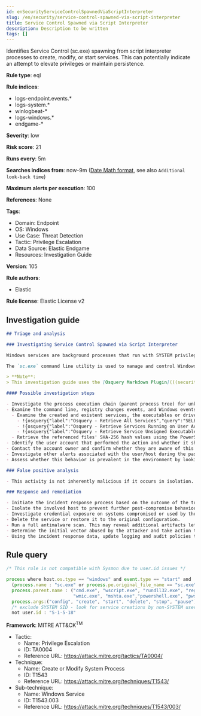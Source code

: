 ```yaml
---
id: enSecurityServiceControlSpawnedViaScriptInterpreter
slug: /en/security/service-control-spawned-via-script-interpreter
title: Service Control Spawned via Script Interpreter
description: Description to be written
tags: []
---
```


<div id="service-control-spawned-via-script-interpreter"></div>

Identifies Service Control (sc.exe) spawning from script interpreter processes to create, modify, or start services. This can potentially indicate an attempt to elevate privileges or maintain persistence.

**Rule type**: eql

**Rule indices**:

* logs-endpoint.events.*
* logs-system.*
* winlogbeat-*
* logs-windows.*
* endgame-*

**Severity**: low

**Risk score**: 21

**Runs every**: 5m

**Searches indices from**: now-9m ([Date Math format](((ref))/common-options.html#date-math), see also <DocLink id="enSecurityRulesUiCreate" section="set-the-rules-schedule">`Additional look-back time`</DocLink>)

**Maximum alerts per execution**: 100

**References**: None

**Tags**:

* Domain: Endpoint
* OS: Windows
* Use Case: Threat Detection
* Tactic: Privilege Escalation
* Data Source: Elastic Endgame
* Resources: Investigation Guide

**Version**: 105

**Rule authors**:

* Elastic

**Rule license**: Elastic License v2

## Investigation guide

```markdown
## Triage and analysis

### Investigating Service Control Spawned via Script Interpreter

Windows services are background processes that run with SYSTEM privileges and provide specific functionality or support to other applications and system components.

The `sc.exe` command line utility is used to manage and control Windows services on a local or remote computer. Attackers may use `sc.exe` to create, modify, and start services to elevate their privileges from administrator to SYSTEM.

> **Note**:
> This investigation guide uses the [Osquery Markdown Plugin](((security-guide))/invest-guide-run-osquery.html) introduced in Elastic Stack version 8.5.0. Older Elastic Stack versions will display unrendered Markdown in this guide.

#### Possible investigation steps

- Investigate the process execution chain (parent process tree) for unknown processes. Examine their executable files for prevalence, whether they are located in expected locations, and if they are signed with valid digital signatures.
- Examine the command line, registry changes events, and Windows events related to service activities (for example, 4697 and/or 7045) for suspicious characteristics.
  - Examine the created and existent services, the executables or drivers referenced, and command line arguments for suspicious entries.
    - !{osquery{"label":"Osquery - Retrieve All Services","query":"SELECT description, display_name, name, path, pid, service_type, start_type, status, user_account FROM services"}}
    - !{osquery{"label":"Osquery - Retrieve Services Running on User Accounts","query":"SELECT description, display_name, name, path, pid, service_type, start_type, status, user_account FROM services WHERE\nNOT (user_account LIKE '%LocalSystem' OR user_account LIKE '%LocalService' OR user_account LIKE '%NetworkService' OR\nuser_account == null)\n"}}
    - !{osquery{"label":"Osquery - Retrieve Service Unsigned Executables with Virustotal Link","query":"SELECT concat('https://www.virustotal.com/gui/file/', sha1) AS VtLink, name, description, start_type, status, pid,\nservices.path FROM services JOIN authenticode ON services.path = authenticode.path OR services.module_path =\nauthenticode.path JOIN hash ON services.path = hash.path WHERE authenticode.result != 'trusted'\n"}}
  - Retrieve the referenced files' SHA-256 hash values using the PowerShell `Get-FileHash` cmdlet and search for the existence and reputation of the hashes in resources like VirusTotal, Hybrid-Analysis, CISCO Talos, Any.run, etc.
- Identify the user account that performed the action and whether it should perform this kind of action.
- Contact the account owner and confirm whether they are aware of this activity.
- Investigate other alerts associated with the user/host during the past 48 hours.
- Assess whether this behavior is prevalent in the environment by looking for similar occurrences across hosts.

### False positive analysis

- This activity is not inherently malicious if it occurs in isolation. As long as the analyst did not identify suspicious activity related to the user, host, and service, such alerts can be dismissed.

### Response and remediation

- Initiate the incident response process based on the outcome of the triage.
- Isolate the involved host to prevent further post-compromise behavior.
- Investigate credential exposure on systems compromised or used by the attacker to ensure all compromised accounts are identified. Reset passwords for these accounts and other potentially compromised credentials, such as email, business systems, and web services.
- Delete the service or restore it to the original configuration.
- Run a full antimalware scan. This may reveal additional artifacts left in the system, persistence mechanisms, and malware components.
- Determine the initial vector abused by the attacker and take action to prevent reinfection through the same vector.
- Using the incident response data, update logging and audit policies to improve the mean time to detect (MTTD) and the mean time to respond (MTTR).

```

## Rule query

```js
/* This rule is not compatible with Sysmon due to user.id issues */

process where host.os.type == "windows" and event.type == "start" and
  (process.name : "sc.exe" or process.pe.original_file_name == "sc.exe") and
  process.parent.name : ("cmd.exe", "wscript.exe", "rundll32.exe", "regsvr32.exe",
                         "wmic.exe", "mshta.exe","powershell.exe", "pwsh.exe") and
  process.args:("config", "create", "start", "delete", "stop", "pause") and
  /* exclude SYSTEM SID - look for service creations by non-SYSTEM user */
  not user.id : "S-1-5-18"

```

**Framework**: MITRE ATT&CK<sup>TM</sup>

* Tactic:
    * Name: Privilege Escalation
    * ID: TA0004
    * Reference URL: https://attack.mitre.org/tactics/TA0004/
* Technique:
    * Name: Create or Modify System Process
    * ID: T1543
    * Reference URL: https://attack.mitre.org/techniques/T1543/
* Sub-technique:
    * Name: Windows Service
    * ID: T1543.003
    * Reference URL: https://attack.mitre.org/techniques/T1543/003/

